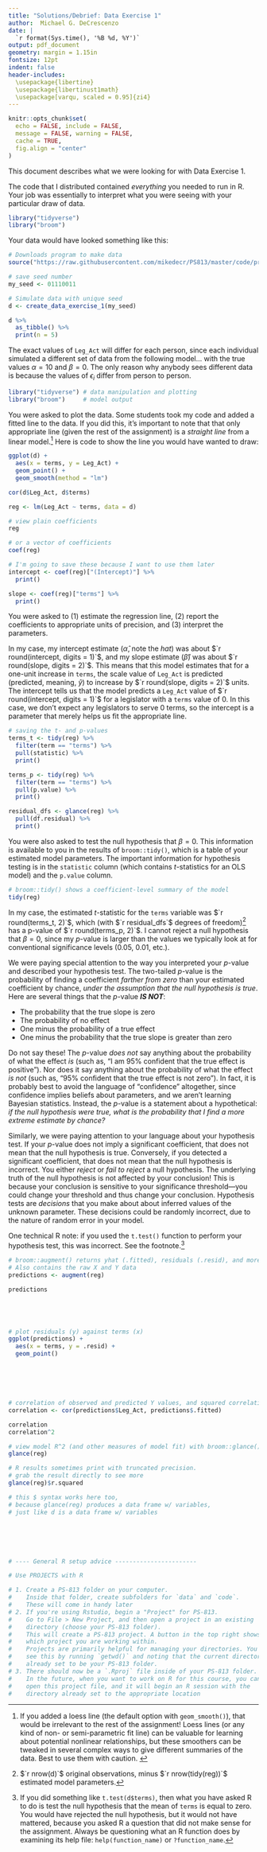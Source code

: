 ```yaml
---
title: "Solutions/Debrief: Data Exercise 1"
author:  Michael G. DeCrescenzo
date: | 
  `r format(Sys.time(), '%B %d, %Y')` 
output: pdf_document
geometry: margin = 1.15in
fontsize: 12pt
indent: false
header-includes: 
  \usepackage{libertine}
  \usepackage{libertinust1math}
  \usepackage[varqu, scaled = 0.95]{zi4}
---
```


```r
knitr::opts_chunk$set(
  echo = FALSE, include = FALSE, 
  message = FALSE, warning = FALSE,
  cache = TRUE,
  fig.align = "center"
)
```

This document describes what we were looking for with Data Exercise 1.

The code that I distributed contained _everything_ you needed to run in R. Your job was essentially to interpret what you were seeing with your particular draw of data. 

```r
library("tidyverse")
library("broom")
```

Your data would have looked something like this:

```r
# Downloads program to make data
source("https://raw.githubusercontent.com/mikedecr/PS813/master/code/programs/create-exercise-1.R")

# save seed number
my_seed <- 01110011

# Simulate data with unique seed
d <- create_data_exercise_1(my_seed)
```

```r
d %>%
  as_tibble() %>%
  print(n = 5)
```

The exact values of `Leg_Act` will differ for each person, since each individual simulated a different set of data from the following model...
\begin{align}
  \mathtt{Leg\_Act}_{i} &= \alpha + \beta\left(\mathtt{terms}_i\right) + \epsilon_{i}
\end{align}
with the true values $\alpha = 10$ and $\beta = 0$. The only reason why anybody sees different data is because the values of $\epsilon_{i}$ differ from person to person.

```r
library("tidyverse") # data manipulation and plotting
library("broom")     # model output
```

You were asked to plot the data. Some students took my code and added a fitted line to the data. If you did this, it's important to note that that only appropriate line (given the rest of the assignment) is a _straight line_ from a linear model.^[
  If you added a loess line (the default option with `geom_smooth()`), that would be irrelevant to the rest of the assignment! Loess lines (or any kind of non- or semi-parametric fit line) can be valuable for learning about potential nonlinear relationships, but these smoothers can be tweaked in several complex ways to give different summaries of the data. Best to use them with caution. 
]
 Here is code to show the line you would have wanted to draw:

```r
ggplot(d) +                      
  aes(x = terms, y = Leg_Act) +  
  geom_point() +                 
  geom_smooth(method = "lm")     
```

```r
cor(d$Leg_Act, d$terms)

reg <- lm(Leg_Act ~ terms, data = d)

# view plain coefficients
reg

# or a vector of coefficients
coef(reg)

# I'm going to save these because I want to use them later
intercept <- coef(reg)["(Intercept)"] %>%
  print()

slope <- coef(reg)["terms"] %>%
  print()
```

You were asked to (1) estimate the regression line, (2) report the coefficients to appropriate units of precision, and (3) interpret the parameters. 

In my case, my intercept estimate ($\hat{\alpha}$, note the _hat_) was about $`r round(intercept, digits = 1)`$, and my slope estimate ($\hat{\beta}$) was about $`r round(slope, digits = 2)`$. This means that this model estimates that for a one-unit increase in `terms`, the scale value of `Leg_Act` is predicted (predicted, meaning, $\hat{y}$) to increase by $`r round(slope, digits = 2)`$ units. The intercept tells us that the model predicts a `Leg_Act` value of $`r round(intercept, digits = 1)`$ for a legislator with a `terms` value of $0$. In this case, we don't expect any legislators to serve $0$ terms, so the intercept is a parameter that merely helps us fit the appropriate line.


```r
# saving the t- and p-values
terms_t <- tidy(reg) %>%
  filter(term == "terms") %>%
  pull(statistic) %>%
  print()

terms_p <- tidy(reg) %>%
  filter(term == "terms") %>%
  pull(p.value) %>%
  print()

residual_dfs <- glance(reg) %>%
  pull(df.residual) %>%
  print()
```

You were also asked to test the null hypothesis that $\beta = 0$. This information is available to you in the results of `broom::tidy()`, which is a table of your estimated model parameters. The important information for hypothesis testing is in the `statistic` column (which contains $t$-statistics for an OLS model) and the `p.value` column.

```r
# broom::tidy() shows a coefficient-level summary of the model
tidy(reg)
```

In my case, the estimated $t$-statistic for the `terms` variable was $`r round(terms_t, 2)`$, which (with $`r residual_dfs`$ degrees of freedom)^[
  $`r nrow(d)`$ original observations, minus $`r nrow(tidy(reg))`$ estimated model parameters.
]
has a p-value of $`r round(terms_p, 2)`$. I cannot reject a null hypothesis that $\beta = 0$, since my $p$-value is larger than the values we typically look at for conventional significance levels ($0.05$, $0.01$, etc.).

We were paying special attention to the way you interpreted your $p$-value and described your hypothesis test. The two-tailed $p$-value is the probability of finding a coefficient _farther from zero_ than your estimated coefficient by chance, _under the assumption that the null hypothesis is true_. Here are several things that the $p$-value _**IS NOT**_:

- The probability that the true slope is zero
- The probability of no effect
- One minus the probability of a true effect
- One minus the probability that the true slope is greater than zero

Do not say these! The $p$-value _does not_ say anything about the probability of what the effect _is_ (such as, "I am 95% confident that the true effect is positive"). Nor does it say anything about the probability of what the effect _is not_ (such as, "95% confident that the true effect is not zero"). In fact, it is probably best to avoid the language of "confidence" altogether, since confidence implies beliefs about parameters, and we aren't learning Bayesian statistics. Instead, the $p$-value is a statement about a hypothetical: _if the null hypothesis were true, what is the probability that I find a more extreme estimate by chance?_

Similarly, we were paying attention to your language about your hypothesis test. If your $p$-value does not imply a significant coefficient, that does not mean that the null hypothesis is true. Conversely, if you detected a significant coefficient, that does not mean that the null hypothesis is incorrect. You either _reject_ or _fail to reject_ a null hypothesis. The underlying truth of the null hypothesis is not affected by your conclusion! This is because your conclusion is sensitive to your significance threshold---you could change your threshold and thus change your conclusion. Hypothesis tests are _decisions_ that you make about about inferred values of the unknown parameter. These decisions could be randomly incorrect, due to the nature of random error in your model.

One technical R note: if you used the `t.test()` function to perform your hypothesis test, this was incorrect. See the footnote.^[
  If you did something like `t.test(d$terms)`, then what you have asked R to do is test the null hypothesis that the mean of `terms` is equal to zero. You would have rejected the null hypothesis, but it would not have mattered, because you asked R a question that did not make sense for the assignment. Always be questioning what an R function does by examining its help file: `help(function_name)` or `?function_name`.
]







```r
# broom::augment() returns yhat (.fitted), residuals (.resid), and more.
# Also contains the raw X and Y data
predictions <- augment(reg)

predictions





# plot residuals (y) against terms (x)
ggplot(predictions) +
  aes(x = terms, y = .resid) +
  geom_point()






# correlation of observed and predicted Y values, and squared correlation
correlation <- cor(predictions$Leg_Act, predictions$.fitted)

correlation
correlation^2

# view model R^2 (and other measures of model fit) with broom::glance()
glance(reg)

# R results sometimes print with truncated precision. 
# grab the result directly to see more
glance(reg)$r.squared

# this $ syntax works here too,  
# because glance(reg) produces a data frame w/ variables, 
# just like d is a data frame w/ variables






# ---- General R setup advice -----------------------

# Use PROJECTS with R

# 1. Create a PS-813 folder on your computer. 
#    Inside that folder, create subfolders for `data` and `code`. 
#    These will come in handy later
# 2. If you're using Rstudio, begin a "Project" for PS-813. 
#    Go to File > New Project, and then open a project in an existing 
#    directory (choose your PS-813 folder).
#    This will create a PS-813 project. A button in the top right shows 
#    which project you are working within.
#    Projects are primarily helpful for managing your directories. You can 
#    see this by running `getwd()` and noting that the current directory is
#    already set to be your PS-813 folder. 
# 3. There should now be a `.Rproj` file inside of your PS-813 folder. 
#    In the future, when you want to work on R for this course, you can
#    open this project file, and it will begin an R session with the 
#    directory already set to the appropriate location
```
